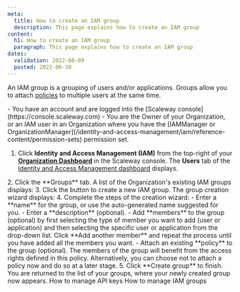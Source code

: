 ```yaml
---
meta:
  title: How to create an IAM group
  description: This page explains how to create an IAM group
content:
  h1: How to create an IAM group
  paragraph: This page explains how to create an IAM group
dates:
  validation: 2022-06-09
  posted: 2022-06-20
---
```


An IAM group is a grouping of users and/or applications. Groups allow you to attach [policies](/identity-and-access-management/iam/concepts#policy) to multiple users at the same time.

<Message type="requirement">
- You have an account and are logged into the [Scaleway console](https://console.scaleway.com)
- You are the Owner of your Organization, or an IAM user in an Organization where you have the [IAMManager or OrganizationManager](/identity-and-access-management/iam/reference-content/permission-sets) permission set. 
</Message>

1. Click **Identity and Access Management (IAM)** from the top-right of your [**Organization Dashboard**](https://console.scaleway.com/organization) in the Scaleway console. The **Users** tab of the [Identity and Access Management dashboard](https://console.scaleway.com/iam/users) displays.
  <Lightbox src="scaleway-iam-dashboard.webp" alt="" />
2. Click the **Groups** tab. A list of the Organization's existing IAM groups displays:
  <Lightbox src="scaleway-groups-overview.webp" alt="" />
3. Click the <Icon name="plus" /> button to create a new IAM group. The group creation wizard displays:
  <Lightbox src="scaleway-create-group.webp" alt="" />
4. Complete the steps of the creation wizard:
    - Enter a **name** for the group, or use the auto-generated name suggested for you.
    - Enter a **description** (optional).
    - Add **members** to the group (optional) by first selecting the type of member you want to add (user or application) and then selecting the specific user or application from the drop-down list. Click **Add another member** and repeat the process until you have added all the members you want.
    - Attach an existing **policy** to the group (optional). The members of the group will benefit from the access rights defined in this policy. Alternatively, you can choose not to attach a policy now and do so at a later stage.
5. Click **Create group** to finish. 
You are returned to the list of your groups, where your newly created group now appears. 


<Navigation title="See Also">
  <PreviousButton to="/identity-and-access-management/iam/how-to/manage-api-keys/">How to manage API keys</PreviousButton>
  <NextButton to="/identity-and-access-management/iam/how-to/manage-groups/">How to manage IAM groups</NextButton>
</Navigation>
